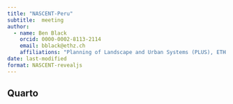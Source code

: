 ```yaml
---
title: "NASCENT-Peru"
subtitle:  meeting
author:
  - name: Ben Black
    orcid: 0000-0002-8113-2114
    email: bblack@ethz.ch
    affiliations: "Planning of Landscape and Urban Systems (PLUS), ETH Zurich"
date: last-modified
format: NASCENT-revealjs
---
```


## Quarto

